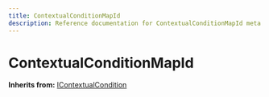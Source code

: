 ```yaml
---
title: ContextualConditionMapId
description: Reference documentation for ContextualConditionMapId meta class
---
```



# ContextualConditionMapId

**Inherits from:** [IContextualCondition](/classes/icontextualcondition)

<ClassDetails file="/db/classes/ContextualConditionMapId.a037a3dc2c29.json" />
